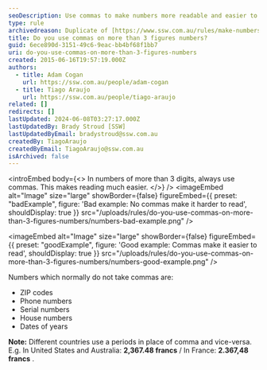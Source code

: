 ```yaml
---
seoDescription: Use commas to make numbers more readable and easier to comprehend, with specific exceptions such as ZIP codes, phone numbers, and dates.
type: rule
archivedreason: Duplicate of [https://www.ssw.com.au/rules/make-numbers-more-readable](/rules/make-numbers-more-readable)
title: Do you use commas on more than 3 figures numbers?
guid: 6ece890d-3151-49c6-9eac-bb4bf68f1bb7
uri: do-you-use-commas-on-more-than-3-figures-numbers
created: 2015-06-16T19:57:19.000Z
authors:
  - title: Adam Cogan
    url: https://ssw.com.au/people/adam-cogan
  - title: Tiago Araujo
    url: https://ssw.com.au/people/tiago-araujo
related: []
redirects: []
lastUpdated: 2024-06-08T03:27:17.000Z
lastUpdatedBy: Brady Stroud [SSW]
lastUpdatedByEmail: bradystroud@ssw.com.au
createdBy: TiagoAraujo
createdByEmail: TiagoAraujo@ssw.com.au
isArchived: false
---
```


<introEmbed
  body={<>
In numbers of more than 3 digits, always use commas. This makes reading much easier.
  </>}
/>
<imageEmbed
  alt="Image"
  size="large"
  showBorder={false}
  figureEmbed={{
    preset: "badExample",
    figure: 'Bad example: No commas make it harder to read',
    shouldDisplay: true
  }}
  src="/uploads/rules/do-you-use-commas-on-more-than-3-figures-numbers/numbers-bad-example.png"
/>

<imageEmbed
  alt="Image"
  size="large"
  showBorder={false}
  figureEmbed={{
    preset: "goodExample",
    figure: 'Good example: Commas make it easier to read',
    shouldDisplay: true
  }}
  src="/uploads/rules/do-you-use-commas-on-more-than-3-figures-numbers/numbers-good-example.png"
/>

Numbers which normally do not take commas are:

- ZIP codes
- Phone numbers
- Serial numbers
- House numbers
- Dates of years

**Note:** Different countries use a periods in place of comma and vice-versa.
E.g. In United States and Australia: **2,367.48 francs** / In France: **2.367,48 francs** .
